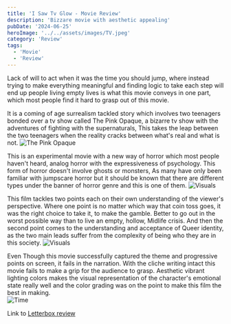 ```yaml
---
title: 'I Saw Tv Glow - Movie Review'
description: 'Bizzare movie with aesthetic appealing'
pubDate: '2024-06-25'
heroImage: '../../assets/images/TV.jpeg'
category: 'Review'
tags:
  - 'Movie'
  - 'Review'
---
```


Lack of will to act when it was the time you should jump, where instead trying to make everything meaningful and finding logic to take each step will end up people living empty lives is what this movie conveys in one part, which most people find it hard to grasp out of this movie.

It is a coming of age surrealism tackled story which involves two teenagers bonded over a tv show called The Pink Opaque, a bizarre tv show with the adventures of fighting with the supernaturals, This takes the leap between the two teenagers when the reality cracks between what's real and what is not.
![The Pink Opaque](src/assets/images/InCollage_20240625_234206389.jpg)

This is an experimental movie with a new way of horror which most people haven't heard, analog horror with the expressiveness of psychology. This form of horror doesn't involve ghosts or monsters, As many have only been familiar with jumpscare horror but it should be known that there are different types under the banner of horror genre and this is one of them.
![Visuals](src/assets/images/InCollage_20240625_233946902.jpg)

This film tackles two points each on their own understanding of the viewer's perspective. Where one point is no matter which way that coin toss goes, it was the right choice to take it, to make the gamble. Better to go out in the worst possible way than to live an empty, hollow, Midlife crisis. And then the second point comes to the understanding and acceptance of Queer identity, as the two main leads suffer from the complexity of being who they are in this society.
![Visuals](src/assets/images/InCollage_20240625_231442506.jpg)

Even Though this movie successfully captured the theme and progressive points on screen, it fails in the narration. With the cliche writing intact this movie fails to make a grip for the audience to grasp. Aesthetic vibrant lighting colors makes the visual representation of the character's emotional state really well and the color grading was on the point to make this film the best in making.  
![Time](src/assets/images/Time.png)

Link to [Letterbox review](https://boxd.it/woVe)
